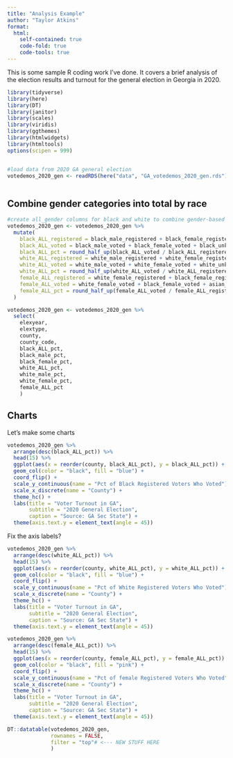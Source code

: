 ```yaml
---
title: "Analysis Example"
author: "Taylor Atkins"
format:
  html:
    self-contained: true
    code-fold: true
    code-tools: true
---
```


This is some sample R coding work I've done. It covers a brief analysis of the election results and turnout for the general election in Georgia in 2020.

```r
library(tidyverse)
library(here)
library(DT)
library(janitor)
library(scales)
library(viridis)
library(ggthemes)
library(htmlwidgets)
library(htmltools)
options(scipen = 999)


#load data from 2020 GA general election
votedemos_2020_gen <- readRDS(here("data", "GA_votedemos_2020_gen.rds"))



```

## Combine gender categories into total by race

```r
#create all_gender columns for black and white to combine gender-based ones provided in source
votedemos_2020_gen <- votedemos_2020_gen %>% 
  mutate(
    black_ALL_registered = black_male_registered + black_female_registered + black_unknown_registered,
    black_ALL_voted = black_male_voted + black_female_voted + black_unknown_voted,
    black_ALL_pct = round_half_up(black_ALL_voted / black_ALL_registered * 100, 2),
    white_ALL_registered = white_male_registered + white_female_registered + white_unknown_registered,
    white_ALL_voted = white_male_voted + white_female_voted + white_unknown_voted,
    white_ALL_pct = round_half_up(white_ALL_voted / white_ALL_registered * 100, 2),
    female_ALL_registered = white_female_registered + black_female_registered + asian_female_registered + hispanic_female_registered + nativeamer_female_registered,
    female_ALL_voted = white_female_voted + black_female_voted + asian_female_voted + hispanic_female_voted + nativeamer_female_voted,
    female_ALL_pct = round_half_up(female_ALL_voted / female_ALL_registered * 100, 2)
  )


```

```r

votedemos_2020_gen <- votedemos_2020_gen %>% 
  select(
    elexyear, 
    elextype,
    county, 
    county_code,
    black_ALL_pct,
    black_male_pct,
    black_female_pct,
    white_ALL_pct,
    white_male_pct,
    white_female_pct,
    female_ALL_pct
    )

```

## Charts

Let's make some charts

```r
votedemos_2020_gen %>% 
  arrange(desc(black_ALL_pct)) %>%
  head(15) %>% 
  ggplot(aes(x = reorder(county, black_ALL_pct), y = black_ALL_pct)) + 
  geom_col(color = "black", fill = "blue") +
  coord_flip() + 
  scale_y_continuous(name = "Pct of Black Registered Voters Who Voted") +
  scale_x_discrete(name = "County") +
  theme_hc() +
  labs(title = "Voter Turnout in GA", 
       subtitle = "2020 General Election",
       caption = "Source: GA Sec State") +
  theme(axis.text.y = element_text(angle = 45))


```

Fix the axis labels?

```r
votedemos_2020_gen %>% 
  arrange(desc(white_ALL_pct)) %>% 
  head(15) %>% 
  ggplot(aes(x = reorder(county, white_ALL_pct), y = white_ALL_pct)) + 
  geom_col(color = "black", fill = "blue") +
  coord_flip() + 
  scale_y_continuous(name = "Pct of White Registered Voters Who Voted") +
  scale_x_discrete(name = "County") +
  theme_hc() +
  labs(title = "Voter Turnout in GA", 
       subtitle = "2020 General Election",
       caption = "Source: GA Sec State") +
  theme(axis.text.y = element_text(angle = 45)) 
```

```r
votedemos_2020_gen %>% 
  arrange(desc(female_ALL_pct)) %>% 
  head(15) %>% 
  ggplot(aes(x = reorder(county, female_ALL_pct), y = female_ALL_pct)) + 
  geom_col(color = "black", fill = "pink") +
  coord_flip() + 
  scale_y_continuous(name = "Pct of female Registered Voters Who Voted") +
  scale_x_discrete(name = "County") +
  theme_hc() +
  labs(title = "Voter Turnout in GA", 
       subtitle = "2020 General Election",
       caption = "Source: GA Sec State") +
  theme(axis.text.y = element_text(angle = 45)) 
```

```r
DT::datatable(votedemos_2020_gen, 
              rownames = FALSE, 
              filter = "top"# <--- NEW STUFF HERE
              )
```
